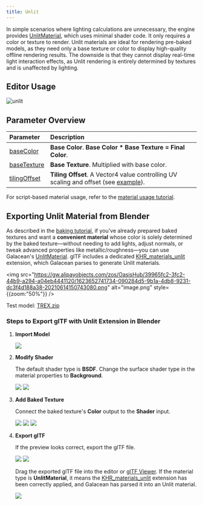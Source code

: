 ```yaml
---
title: Unlit
---
```


In simple scenarios where lighting calculations are unnecessary, the engine provides [UnlitMaterial](/apis/core/#UnlitMaterial), which uses minimal shader code. It only requires a color or texture to render. Unlit materials are ideal for rendering pre-baked models, as they need only a base texture or color to display high-quality offline rendering results. The downside is that they cannot display real-time light interaction effects, as Unlit rendering is entirely determined by textures and is unaffected by lighting.

## Editor Usage

<img src="https://gw.alipayobjects.com/zos/OasisHub/6be78a08-3075-4cd1-8cad-9757fc34f695/unlit.gif" alt="unlit" />

## Parameter Overview

| Parameter | Description |
| :-- | :-- |
| [baseColor](/apis/core/#UnlitMaterial-baseColor) | **Base Color**. **Base Color * Base Texture = Final Color**. |
| [baseTexture](/apis/core/#UnlitMaterial-baseTexture) | **Base Texture**. Multiplied with base color. |
| [tilingOffset](/apis/core/#UnlitMaterial-tilingOffset) | **Tiling Offset**. A Vector4 value controlling UV scaling and offset (see [example](/embed/tiling-offset)). |

For script-based material usage, refer to the [material usage tutorial](/en/docs/graphics/material/script).

## Exporting Unlit Material from Blender

As described in the [baking tutorial](/en/docs/art/bake-blender), if you've already prepared baked textures and want a **convenient material** whose color is solely determined by the baked texture—without needing to add lights, adjust normals, or tweak advanced properties like metallic/roughness—you can use Galacean's [UnlitMaterial](/apis/core/#UnlitMaterial). glTF includes a dedicated [KHR_materials_unlit](https://github.com/KhronosGroup/glTF/tree/master/extensions/2.0/Khronos/KHR_materials_unlit) extension, which Galacean parses to generate Unlit materials.

<img src="https://gw.alipayobjects.com/zos/OasisHub/39965fc2-3fc2-44b9-a294-a04eb4441120/1623652741734-090284d5-9b1a-4db8-9231-dc3f4d188a38-20210614150743080.png" alt="image.png" style={{zoom:"50%"}} />

Test model: [TREX.zip](https://www.yuque.com/attachments/yuque/0/2021/zip/381718/1623651429048-7f6a3610-d5cb-4a73-97f5-0d37d0c63b2c.zip?_lake_card=%7B%22src%22%3A%22https%3A%2F%2Fwww.yuque.com%2Fattachments%2Fyuque%2F0%2F2021%2Fzip%2F381718%2F1623651429048-7f6a3610-d5cb-4a73-97f5-0d37d0c63b2c.zip%22%2C%22name%22%3A%22TREX.zip%22%2C%22size%22%3A499161%2C%22type%22%3A%22application%2Fx-zip-compressed%22%2C%22ext%22%3A%22zip%22%2C%22status%22%3A%22done%22%2C%22taskId%22%3A%22u458bcbec-d647-4328-8036-3d5eb12860f%22%2C%22taskType%22%3A%22upload%22%2C%22id%22%3A%22ua8a5baad%22%2C%22card%22%3A%22file%22%7D)

### Steps to Export glTF with Unlit Extension in Blender

1. **Import Model**

   <img src="https://gw.alipayobjects.com/zos/OasisHub/e5dbfb61-5c0c-4ca5-8c7f-bde353d4c211/1623651809057-138f49cf-6fe7-4f54-8161-c7e157ec85fd-20210614150752343.png" />

2. **Modify Shader**

   The default shader type is **BSDF**. Change the surface shader type in the material properties to **Background**.

   <img src="https://gw.alipayobjects.com/zos/OasisHub/abf1e279-1f78-4d21-8c1f-d58d7f74992c/1623652169374-7f39e5f0-6639-4795-8565-b8f0b09420ed-20210614150804567.png" />
   <img src="https://gw.alipayobjects.com/zos/OasisHub/c8c51e5f-c7c6-44a3-87e2-dc649e13fddb/1623652230768-69cd6f7e-175d-4f9f-9042-b3629d422b8e.png" />

3. **Add Baked Texture**

   Connect the baked texture's **Color** output to the **Shader** input.

   <img src="https://gw.alipayobjects.com/zos/OasisHub/50c69e7b-c099-4a2d-b546-8a55ff4f9309/1623652264008-7ae4c13c-6430-44b0-995e-2c23c9f117a7-20210614150846797.png" />
   <img src="https://gw.alipayobjects.com/zos/OasisHub/6ed13e19-a9e5-4454-a0d5-ad27b3cabe14/1623652368637-6dda44be-4cde-4f65-a72f-d39b5d3f60ce.png" />
   <img src="https://gw.alipayobjects.com/zos/OasisHub/e9a99c9c-f661-4666-86bc-d8e91030c0f7/1623652380351-501dd929-7f96-4578-b49a-11724a0782a7.png" />

4. **Export glTF**

   If the preview looks correct, export the glTF file.

   <img src="https://gw.alipayobjects.com/zos/OasisHub/4b6b5f8f-ebd2-46af-85c7-9a26b5f66a2e/1623652403568-450291a8-1a0b-4cf4-8e71-c183a05632b0-20210614150902221.png" />
   <img src="https://gw.alipayobjects.com/zos/OasisHub/1fe38185-399e-4f56-bff4-c39ba4ae3a2a/1623652462007-85b065a3-69fa-4d80-9dfd-834ef66da12a.png" />

   Drag the exported glTF file into the editor or [glTF Viewer](https://galacean.antgroup.com/engine/gltf-viewer). If the material type is **UnlitMaterial**, it means the [KHR_materials_unlit](https://github.com/KhronosGroup/glTF/tree/master/extensions/2.0/Khronos/KHR_materials_unlit) extension has been correctly applied, and Galacean has parsed it into an Unlit material.

   <img src="https://gw.alipayobjects.com/zos/OasisHub/fbb6ba43-f7d7-4757-a1d3-590083d30573/1623652636074-d8bb8437-f885-43fd-8957-8e14ae9fd8c0-20210614150914493.png" />